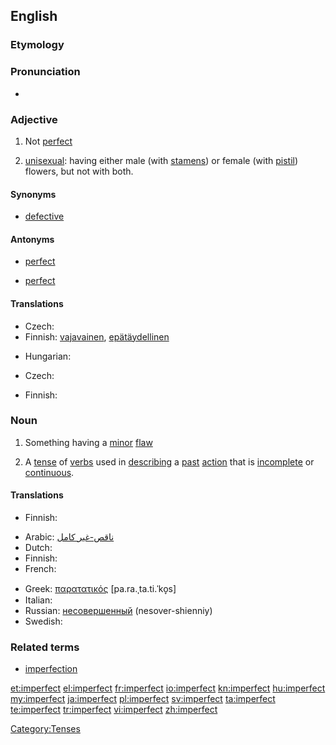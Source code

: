 ==English==

===Etymology===
{{prefix|im|perfect}}

===Pronunciation===
* {{a|US}} {{IPA|/ɪmˈpɝːfɪkt/|/ɪmˈpɝːfɛkt/}}
*: {{audio|en-us-imperfect.ogg|Audio (US)}}

===Adjective===
{{en-adj}}

# Not [[perfect]]
# {{botany}} [[unisexual]]: having either male (with [[stamen]]s) or female (with [[pistil]]) flowers, but not with both.

====Synonyms====
* [[defective]]

====Antonyms====
* {{sense|not perfect}} [[perfect]]
* {{sense|unisexual}} [[perfect]]

====Translations====
{{trans-top|not perfect}}
* Czech: {{t-|cs|nedokonalý|m}}
* Finnish: [[vajavainen]], [[epätäydellinen]]
{{trans-mid}}
* Hungarian: {{t+|hu|tökéletlen}}
{{trans-bottom}}

{{trans-top|unisexual}}
* Czech: {{t-|cs|nedokonalý|m}}
{{trans-mid}}
* Finnish: {{t-|fi|yksineuvoinen}}
{{trans-bottom}}

===Noun===
{{en-noun}}

# Something having a [[minor]] [[flaw]]
# {{grammar}} A [[tense]] of [[verbs]] used in [[describing]] a [[past]] [[action]] that is [[incomplete]] or [[continuous]].

====Translations====
{{trans-top|something having a minor flaw}}
* Finnish: {{t-|fi|sekunda}}
{{trans-mid}}
{{trans-bottom}}

{{trans-top|past tense}}
* Arabic: [[ناقص-غير كامل]]
* Dutch: {{t-|nl|onvoltooid verleden tijd|m}}
* Finnish: {{t+|fi|imperfekti}}
* French: {{t+|fr|imparfait|m}}
{{trans-mid}}
* Greek: [[παρατατικός]] [pa.ra.ˌta.ti.ˈko̞s] {{m}}
* Italian: {{t+|it|imperfetto|m}}
* Russian: [[несовершенный]] (nesover-shienniy) {{m}}
* Swedish: {{t-|sv|imperfekt}}
{{trans-bottom}}

===Related terms===
* [[imperfection]]

[[Category:Tenses]]

[[et:imperfect]]
[[el:imperfect]]
[[fr:imperfect]]
[[io:imperfect]]
[[kn:imperfect]]
[[hu:imperfect]]
[[my:imperfect]]
[[ja:imperfect]]
[[pl:imperfect]]
[[sv:imperfect]]
[[ta:imperfect]]
[[te:imperfect]]
[[tr:imperfect]]
[[vi:imperfect]]
[[zh:imperfect]]